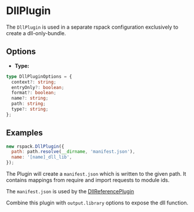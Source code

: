 
<WebpackLicense from="https://webpack.js.org/plugins/dll-plugin/" />

# DllPlugin

The `DllPlugin` is used in a separate rspack configuration exclusively to create a dll-only-bundle.

## Options

- **Type:**

```ts
type DllPluginOptions = {
  context?: string;
  entryOnly?: boolean;
  format?: boolean;
  name?: string;
  path: string;
  type?: string;
};
```

<Table
  header={[
    {
      name: 'Name',
      key: 'name',
    },
    {
      name: 'Type',
      key: 'type',
    },
    {
      name: 'Default',
      key: 'default',
    },
    {
      name: 'Description',
      key: 'description',
    },
  ]}
  body={[
    {
      name: '`context`',
      type: '`string`',
      default: `The rspack compiler context`,
      description: 'context of requests in the manifest file',
    },
    {
      name: '`path`',
      type: '`string`',
      default: `undefined`,
      description: 'absolute path to the manifest json file ',
    },
    {
      name: '`entryOnly`',
      type: '`boolean`',
      default: '`true`',
      description: 'if `true`, only entry points will be exposed',
    },
    {
      name: '`format`',
      type: '`boolean`',
      default: 'undefined',
      description: 'Whether or not format manifest json',
    },
    {
      name: '`name`',
      type: '`string`',
      default: 'undefined',
      description: 'The expose dll function name',
    },
    {
      name: '`type`',
      type: '`string`',
      default: 'undefined',
      description: 'type of the dll bundle',
    },
  ]}
/>

## Examples

```js
new rspack.DllPlugin({
  path: path.resolve(__dirname, 'manifest.json'),
  name: '[name]_dll_lib',
});
```

The Plugin will create a `manifest.json` which is written to the given path.
It contains mappings from require and import requests to module ids.

The `manifest.json` is used by the [DllReferencePlugin](/plugins/webpack/dll-reference-plugin)

Combine this plugin with `output.library` options to expose the dll function.
